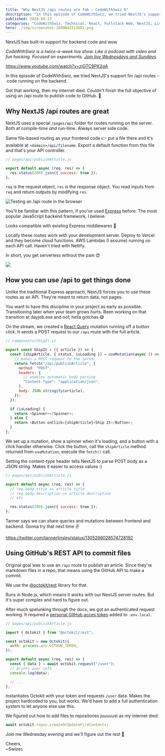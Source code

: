 ```yaml
---
title: "Why NextJS /api routes are fab – CodeWithSwiz 6"
description: "In this episode of CodeWithSwiz, we tried NextJS's support for /api routes – code running on the backend. In a word – Wow"
published: 2020-09-13
categories: "CodeWithSwiz, Technical, React, Fullstack Web, NextJS, Livecoding"
hero: ./img/screenshot-1600041512681.png
---
```


NextJS has built-in support for backend code and wow

_CodeWithSwiz is a twice-a-week live show. Like a podcast with video and fun hacking. Focused on experiments. [Join live Wednesdays and Sundays](https://youtube.com/swizecteller)_

https://www.youtube.com/watch?v=zjGTC9PK2gA

In this episode of CodeWithSwiz, we tried NextJS's support for /api routes – code running on the backend.

Got that working, then my internet died. Couldn't finish the full objective of using an /api route to publish code to GitHub. 💩

## Why NextJS /api routes are great

NextJS uses a special `/pages/api` folder for routes running on the server. Both at compile-time _and_ run-time. Always server side code.

Same file-based routing as your frontend code 👉 put a file there and it's available at `<domain>/api/filename`. Export a default function from this file and that's your API controller.

```javascript
// pages/api/publishArticle.js

export default async (req, res) => {
  res.status(200).json({ success: true });
};
```

`req` is the request object, `res` is the response object. You read inputs from `req` and return outputs by modifying `res`.

![Testing an /api route in the browser](./img/Testing-an-api-route-in-the-browsere3ac99.png)

You'll be familiar with this pattern, if you've used [Express](https://expressjs.com/) before. The most popular JavaScript backend framework, I believe.

Looks compatible with existing Express middlewares 🤘

Locally these routes work with your development server. Deploy to Vercel and they become cloud functions. AWS Lambdas (I assume) running on each API call. Haven't tried with Netlify.

In short, you get serverless without the pain 😍

![](giphy:rock_on)

## How you can use /api to get things done

Unlike the traditional Express approach, NextJS forces you to use these routes as an API. They're meant to return data, not pages.

You want to have this discipline in your project as early as possible. Transitioning later when your team grows hurts. Been working on that transition at dayjob.exe and oof, hella gotchas 😅

On the stream, we created a [React Query](https://react-query.tanstack.com/) mutation running off a button click. It sends a POST request to our `/api` route with the full article.

```javascript
// components/ShipIt.js

export const ShipIt = ({ article }) => {
  const [shipArticle, { status, isLoading }] = useMutation(async () => {
    // makes a POST request to the server
    return fetch("/api/publishArticle", {
      method: "POST",
      headers: {
        // enables automatic body parsing
        "Content-Type": "application/json",
      },
      body: JSON.stringify(article),
    });
  });

  if (isLoading) {
    return <Spinner></Spinner>;
  } else {
    return <Button onClick={shipArticle}>Ship It</Button>;
  }
};
```

We set up a mutation, show a spinner when it's loading, and a button with a click handler otherwise. Click the button, call the `shipArticle` method returned from `useMutation`, execute the `fetch()` call.

Setting the content-type header tells NextJS to parse POST body as a JSON string. Makes it easier to access values :)

```javascript
// pages/api/publishArticle.js

export default async (req, res) => {
  // req.body.title == article title
  // req.body.description == article description
  // etc

  res.status(200).json({ success: true });
};
```

Tanner says we can share queries and mutations between frontend and backend. Gonna try that next time ✌️

https://twitter.com/tannerlinsley/status/1305266028574728192

## Using GitHub's REST API to commit files

Original goal was to use an `/api` route to publish an article. Since they're markdown files in a repo, that means using the GitHub API to make a commit.

We use the [@octokit/rest](https://github.com/octokit/rest.js/) library for that.

Runs in Node.js, which means it works with our NextJS server routes. But it's super complex and hard to figure out.

After much spelunking through the docs, we got an authenticated request working. It required a [personal GitHub acces token](https://docs.github.com/en/github/authenticating-to-github/creating-a-personal-access-token) added to `.env.local`.

```javascript
// pages/api/publishArticle.js

import { Octokit } from "@octokit/rest";

const octokit = new Octokit({
  auth: process.env.GITHUB_TOKEN,
});

export default async (req, res) => {
  const { data } = await octokit.request("/user");
  // prints user info
  console.log(data);

  // ...
};
```

Instantiates Octokit with your token and requests `/user` data. Makes the project hardcoded to you, but works. We'd have to add a full authentication system to let anyone else use this.

We figured out how to add files to repositories juuuuust as my internet died.

```javascript
await octokit.repos.createOrUpdateFileContents;
```

Join me Wednesday evening and we'll figure out the rest 🤞

Cheers,<br/>
~Swizec
